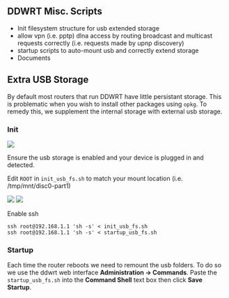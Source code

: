 == DDWRT Misc. Scripts ==

* Init filesystem structure for usb extended storage
* allow vpn (i.e. pptp) dlna access by routing broadcast and multicast requests correctly (i.e. requests made by upnp discovery)
* startup scripts to auto-mount usb and correctly extend storage
* Documents

== Extra USB Storage ==

By default most routers that run DDWRT have little persistant storage. This is problematic when you wish to install other packages using <code>opkg</code>. To remedy this, we supplement the internal storage with external usb storage.

=== Init ===
<img src="screenshots/usb_config.png" />
<p align="center">Ensure the usb storage is enabled and your device is plugged in and detected.</p>
Edit <code>ROOT</code> in <code>init_usb_fs.sh</code> to match your mount location (i.e. /tmp/mnt/disc0-part1)

<img src="screenshots/ssh_enabled_1.png" />
<img src="screenshots/ssh_enabled_2.png" />
<p align="center">Enable ssh</p>

<pre>
ssh root@192.168.1.1 'sh -s' < init_usb_fs.sh
ssh root@192.168.1.1 'sh -s' < startup_usb_fs.sh
</pre>

=== Startup ===

Each time the router reboots we need to remount the usb folders. To do so we use the ddwrt web interface <b>Administration -> Commands</b>. Paste the <code>startup_usb_fs.sh</code> into the <b>Command Shell</b> text box then click <b>Save Startup</b>.
